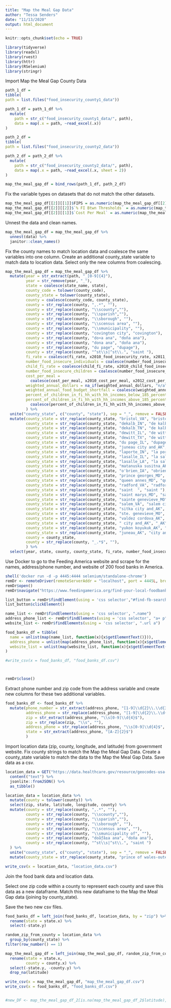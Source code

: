 ```yaml
---
title: "Map the Meal Gap Data"
author: "Tessa Senders"
date: "11/13/2020"
output: html_document
---
```


```r
knitr::opts_chunk$set(echo = TRUE)
```

```r
library(tidyverse)
library(readxl)
library(rvest)
library(httr)
library(RSelenium)
library(stringr)
```

Import Map the Meal Gap County Data 

```r
path_1_df = 
tibble(
path = list.files("food_insecurity_county1_data"))

path_1_df = path_1_df %>%
  mutate(
    path = str_c("food_insecurity_county1_data/", path),
    data = map(.x = path, ~read_excel(.x))
)

path_2_df = 
tibble(
path = list.files("food_insecurity_county2_data"))

path_2_df = path_2_df %>%
  mutate(
    path = str_c("food_insecurity_county2_data/", path),
    data = map(.x = path, ~read_excel(.x, sheet = 2))
)

map_the_meal_gap_df = bind_rows(path_1_df, path_2_df)
```


Fix the variable types on datasets that do not match the other datasets.

```r
map_the_meal_gap_df[[2]][[1]]$FIPS = as.numeric(map_the_meal_gap_df[[2]][[1]]$FIPS)
map_the_meal_gap_df[[2]][[2]]$`% FI Btwn Thresholds` = as.numeric(map_the_meal_gap_df[[2]][[2]]$`% FI Btwn Thresholds`)
map_the_meal_gap_df[[2]][[1]]$`Cost Per Meal` = as.numeric(map_the_meal_gap_df[[2]][[1]]$`Cost Per Meal`)
```


Unnest the data and clean names.

```r
map_the_meal_gap_df = map_the_meal_gap_df %>%
  unnest(data) %>%
  janitor::clean_names() 
```


Fix the county names to match location data and coalesce the same variables into one column.  Create an additional county_state variable to match data to location data.  Select only the new columns from coalescing.

```r
map_the_meal_gap_df = map_the_meal_gap_df %>%
  mutate(year = str_extract(path, "_[0-9]{4}"),
         year = str_remove(year, "_"),
         state = coalesce(state_name, state),
         county_code = tolower(county_code),
         county_state = tolower(county_state),
         county = coalesce(county_code, county_state),
         county = str_replace(county, ",.*", ""),
         county = str_replace(county, "\\scounty",""),
         county = str_replace(county, "\\sparish",""),
         county = str_replace(county, "\\sborough", ""),
         county = str_replace(county, "\\scensus area", ""),
         county = str_replace(county, "\\smunicipality", ""),
         county = str_replace(county, "covington city", "covington"),
         county = str_replace(county, "do¤a ana", "doña ana"),
         county = str_replace(county, "dona ana", "doña ana"),
         county = str_replace(county, "du page", "dupage"),
         county = str_replace(county, "^st\\s|^st\\.", "saint "),
         fi_rate = coalesce(fi_rate, x2010_food_insecurity_rate, x2011_food_insecurity_rate, x2012_food_insecurity_rate, x2013_food_insecurity_rate, x2014_food_insecurity_rate, x2015_food_insecurity_rate, x2016_food_insecurity_rate, x2017_food_insecurity_rate),
         number_food_insecure_individuals = coalesce(number_food_insecure_individuals, number_of_food_insecure_persons_in_2010, number_of_food_insecure_persons_in_2011, number_of_food_insecure_persons_in_2012, number_of_food_insecure_persons_in_2013, number_of_food_insecure_persons_in_2014, number_of_food_insecure_persons_in_2015, number_of_food_insecure_persons_in_2016, number_of_food_insecure_persons_in_2017),
         child_fi_rate = coalesce(child_fi_rate, x2010_child_food_insecurity_rate, x2011_child_food_insecurity_rate, x2012_child_food_insecurity_rate, as.numeric(x2013_child_food_insecurity_rate), x2014_child_food_insecurity_rate, x2015_child_food_insecurity_rate, x2016_child_food_insecurity_rate, x2017_child_food_insecurity_rate),
         number_food_insecure_children = coalesce(number_food_insecure_children, number_of_food_insecure_children_in_2010, number_of_food_insecure_children_in_2011, number_of_food_insecure_children_in_2012, number_of_food_insecure_children_in_2013, number_of_food_insecure_children_in_2014, number_of_food_insecure_children_in_2015, number_of_food_insecure_children_in_2016, number_of_food_insecure_children_in_2017),
         cost_per_meal =
           coalesce(cost_per_meal, x2010_cost_per_meal, x2012_cost_per_meal, x2013_cost_per_meal, x2014_cost_per_meal, x2015_cost_per_meal, x2016_cost_per_meal, x2017_cost_per_meal),
         weighted_annual_dollars = na_if(weighted_annual_dollars, "n/a"),
         weighted_annual_food_budget_shortfall = coalesce(weighted_annual_food_budget_shortfall, as.numeric(weighted_annual_dollars), x2010_weighted_annual_food_budget_shortfall, x2012_weighted_annual_food_budget_shortfall, x2013_weighted_annual_food_budget_shortfall, x2014_weighted_annual_food_budget_shortfall, x2015_weighted_annual_food_budget_shortfall, x2016_weighted_annual_food_budget_shortfall, x2017_weighted_annual_food_budget_shortfall),
         percent_of_children_in_fi_hh_with_hh_incomes_below_185_percent_fpl = coalesce(percent_food_insecure_children_in_hh_w_hh_incomes_below_185_fpl,percent_of_children_in_fi_hh_with_hh_incomes_at_or_below_185_percent_fpl, percent_food_insecure_children_in_hh_w_hh_incomes_below_185_fpl_in_2012, as.numeric(percent_food_insecure_children_in_hh_w_hh_incomes_below_185_fpl_in_2013), percent_food_insecure_children_in_hh_w_hh_incomes_below_185_fpl_in_2014, percent_food_insecure_children_in_hh_w_hh_incomes_below_185_fpl_in_2015, percent_food_insecure_children_in_hh_w_hh_incomes_below_185_fpl_in_2016, percent_food_insecure_children_in_hh_w_hh_incomes_below_185_fpl_in_2017),
         percent_of_children_in_fi_hh_with_hh_incomes_above_185_percent_fpl =
           coalesce(percent_of_children_in_fi_hh_with_hh_incomes_above_185_percent_fpl, percent_of_food_insecure_children_in_hh_w_hh_incomes_above_185_fpl, percent_food_insecure_children_in_hh_w_hh_incomes_above_185_fpl_in_2012, as.numeric(percent_food_insecure_children_in_hh_w_hh_incomes_above_185_fpl_in_2013), percent_food_insecure_children_in_hh_w_hh_incomes_above_185_fpl_in_2014, percent_food_insecure_children_in_hh_w_hh_incomes_above_185_fpl_in_2015, percent_food_insecure_children_in_hh_w_hh_incomes_above_185_fpl_in_2016, percent_food_insecure_children_in_hh_w_hh_incomes_above_185_fpl_in_2017),
         ) %>%
  unite("county_state", c("county", "state"), sep = "_", remove = FALSE) %>%
  mutate(county_state = str_replace(county_state, "bristol_VA", "bristol city_VA"),
         county_state = str_replace(county_state, "dekalb_IN", "de kalb_IN"),
         county_state = str_replace(county_state, "dekalb_TN", "de kalb_TN"),
         county_state = str_replace(county_state, "dewitt_IL", "de witt_IL"),
         county_state = str_replace(county_state, "dewitt_TX", "de witt_TX"),
         county_state = str_replace(county_state, "du page_IL", "dupage_IL"),
         county_state = str_replace(county_state, "juneau city and_AK", "city and of juneau_AK"),
         county_state = str_replace(county_state, "laporte_IN", "la porte_IN"),
         county_state = str_replace(county_state, "lasalle_IL", "la salle_IL"),
         county_state = str_replace(county_state, "lasalle_LA", "la salle_LA"),
         county_state = str_replace(county_state, "matanuska susitna_AK", "matanuska-susitna_AK"),
         county_state = str_replace(county_state, "o'brien_IA", "obrien_IA"),
         county_state = str_replace(county_state, "prince georges_MD", "prince george's_MD"),
         county_state = str_replace(county_state, "queen annes_MD", "queen anne's_MD"),
         county_state = str_replace(county_state, "radford_VA", "radford city_VA"),
         county_state = str_replace(county_state, "saint  ", "saint "),
         county_state = str_replace(county_state, "saint marys_MD", "saint mary's_MD"),
         county_state = str_replace(county_state, "sainte genevieve_MO", "ste genevieve_MO"),
         county_state = str_replace(county_state, "salem_VA", "salem city_VA"),
         county_state = str_replace(county_state, "sitka city and_AK", "sitka_AK"),
         county_state = str_replace(county_state, "ste. genevieve_MO", "ste genevieve_MO"),
         county_state = str_replace(county_state, "valdez cordova_AK", "valdez-cordova_AK"),
         county_state = str_replace(county_state, " city and_AK", "_AK"),
         county_state = str_replace(county_state, "yukon koyukuk_AK", "yukon-koyukuk_AK"),
         county_state = str_replace(county_state, "juneau_AK", "city and of juneau_AK"),
         county = county_state,
         county = str_replace(county, "_.*$", ""),
         ) %>%
  select(year, state, county, county_state, fi_rate, number_food_insecure_individuals, low_threshold_in_state, low_threshold_type, high_threshold_in_state, high_threshold_type, percent_fi_low_threshold, percent_fi_btwn_thresholds, percent_fi_high_threshold, weighted_annual_food_budget_shortfall, cost_per_meal, child_fi_rate, number_food_insecure_children, percent_of_children_in_fi_hh_with_hh_incomes_below_185_percent_fpl, percent_of_children_in_fi_hh_with_hh_incomes_above_185_percent_fpl) 
```


Use Docker to go to the Feeding America website and scrape for the names, address/phone number, and website of 200 food banks in America. 

```r
shell('docker run -d -p 4445:4444 selenium/standalone-chrome')
remDr <- remoteDriver(remoteServerAddr = "localhost", port = 4445L, browserName = "chrome")
remDr$open()
remDr$navigate("https://www.feedingamerica.org/find-your-local-foodbank")

list_button = remDr$findElement(using = 'css selector',"#find-fb-search-form a")
list_button$clickElement()

name_list <- remDr$findElements(using = 'css selector', ".name")
address_phone_list <- remDr$findElements(using = 'css selector', "a+ p")
website_list <- remDr$findElements(using = 'css selector', ".url a")

food_banks_df = tibble(
  name = unlist(map(name_list, function(x){x$getElementText()})),
  address_phone = unlist(map(address_phone_list, function(x){x$getElementText()})),
  website_list = unlist(map(website_list, function(x){x$getElementText()}))
)

#write_csv(x = food_banks_df, "food_banks_df.csv")



remDr$close()
```


Extract phone number and zip code from the address variable and create new columns for these two additional variables.

```r

food_banks_df <- food_banks_df %>%
  mutate(phone_number = str_extract(address_phone, "[1-9]\\d{2}\\.\\d{3}\\.\\d{4}"),
         address_phone = str_replace(address_phone, "[1-9]\\d{2}\\.\\d{3}\\.\\d{4}", ""),
         zip = str_extract(address_phone, "\\s[0-9]\\d{4}$"),
         zip = str_replace(zip, "\\s", ""),
         address_phone = str_replace(address_phone, "\\s[0-9]\\d{4}$", ""),
         state = str_extract(address_phone, "[A-Z]{2}$")
         )
```


Import location data (zip, county, longitude, and latitude) from government website.  Fix county strings to match the Map the Meal Gap Data.  Create a county_state variable to match the data to the Map the Meal Gap Data.  Save data as a csv.

```r
location_data = GET("https://data.healthcare.gov/resource/geocodes-usa-with-counties.json",  query = list("$limit" = 42522)) %>% 
  content("text") %>%
  jsonlite::fromJSON() %>%
  as_tibble() 

location_data = location_data %>%
  mutate(county = tolower(county)) %>%
  select(zip, state, latitude, longitude, county) %>%
  mutate(county = str_replace(county, ",.*", ""),
         county = str_replace(county, "\\scounty",""),
         county = str_replace(county, "\\sparish",""),
         county = str_replace(county, "\\sborough", ""),
         county = str_replace(county, "\\scensus area", ""),
         county = str_replace(county, "\\smunicipality of", ""),
         county = str_replace(county, "doãƒâ±a ana", "doña ana"),
         county = str_replace(county, "^st\\s|^st\\.", "saint ")
  ) %>%
  unite("county_state", c("county", "state"), sep = "_", remove = FALSE) %>%
  mutate(county_state = str_replace(county_state, "prince of wales-outer ketchikan_AK", "prince of wales-hyder_AK"))

write_csv(x = location_data, "location_data.csv")

```


Join the food bank data and location data.

Select one zip code within a county to represent each county and save this data as a new dataframe.  Match this new dataframe to the Map the Meal Gap data (joining by county_state).

Save the two new csv files.

```r

food_banks_df = left_join(food_banks_df, location_data, by = "zip") %>%
  rename(state = state.x) %>%
  select(-state.y)

random_zip_from_county = location_data %>%
  group_by(county_state) %>%
filter(row_number() == 1)

map_the_meal_gap_df = left_join(map_the_meal_gap_df, random_zip_from_county, by = "county_state") %>%
  rename(state = state.x,
         county = county.x) %>%
  select(-state.y, -county.y) %>%
  drop_na(latitude)

write_csv(x = map_the_meal_gap_df, "map_the_meal_gap_df.csv")
write_csv(x = food_banks_df, "food_banks_df.csv")


#new_DF <- map_the_meal_gap_df_2[is.na(map_the_meal_gap_df_2$latitude),]


```






